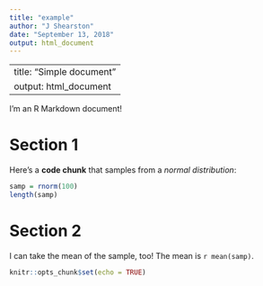 ```yaml
---
title: "example"
author: "J Shearston"
date: "September 13, 2018"
output: html_document
---
```


---
title: "Simple document"
output: html_document
---

I'm an R Markdown document! 

# Section 1

Here's a **code chunk** that samples from 
a _normal distribution_:

```r
samp = rnorm(100)
length(samp)
```

# Section 2

I can take the mean of the sample, too!
The mean is `r mean(samp)`.
```r
knitr::opts_chunk$set(echo = TRUE)
```


